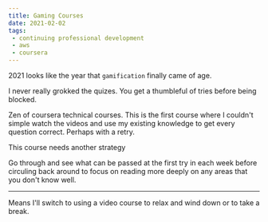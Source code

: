 ```yaml
---
title: Gaming Courses
date: 2021-02-02
tags:
 - continuing professional development
 - aws
 - coursera
---
```



2021 looks like the year that ```gamification``` finally came of age.

I never really grokked the quizes. You get a thumbleful of tries before being blocked.

Zen of coursera technical courses. This is the first course where I couldn't simple watch the videos and use my
existing knowledge to get every question correct. Perhaps with a retry.

This course needs another strategy

Go through and see what can be passed at the first try in each week before circuling back around to focus on
reading more deeply on any areas that you don't know well.

---

Means I'll switch to using a video course to relax and wind down or to take a break.